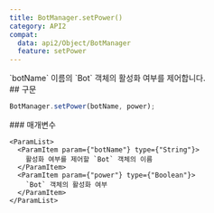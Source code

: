 ```yaml
---
title: BotManager.setPower()
category: API2
compat:
  data: api2/Object/BotManager
  feature: setPower
---
```


<Section>
  `botName` 이름의 `Bot` 객체의 활성화 여부를 제어합니다.
</Section>
<Section>
  ## 구문

  ~~~js
  BotManager.setPower(botName, power);
  ~~~

  <Section>
    ### 매개변수

    <ParamList>
      <ParamItem param={"botName"} type={"String"}>
        활성화 여부를 제어할 `Bot` 객체의 이름
      </ParamItem>
      <ParamItem param={"power"} type={"Boolean"}>
        `Bot` 객체의 활성화 여부
      </ParamItem>
    </ParamList>
  </Section>
</Section>
